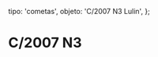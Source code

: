 
  tipo: 'cometas',
  objeto: 'C/2007 N3 Lulin',
};

# C/2007 N3

<Imagen
  src="registro/c2005-yu55_20121200_lulin-26-60s-l-pag-24fe-2009.jpg"
  fecha="20090224"
  desc="Lulin 26 60 Filtro infrarojo, R + 110mm F770mm CCD"
/>